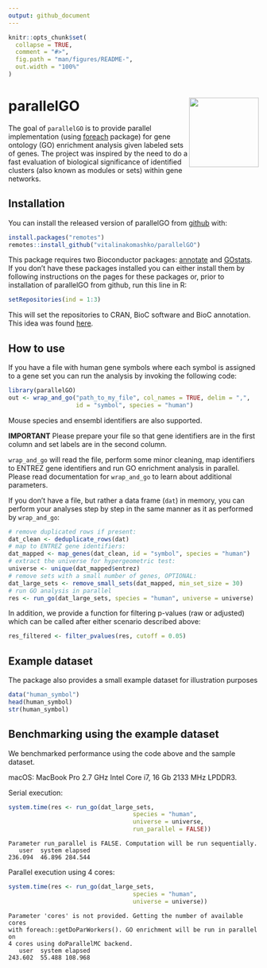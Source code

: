 ```yaml
---
output: github_document
---
```


<!-- README.md is generated from README.Rmd. Please edit that file -->

```r
knitr::opts_chunk$set(
  collapse = TRUE,
  comment = "#>",
  fig.path = "man/figures/README-",
  out.width = "100%"
)
```

# parallelGO <img src="man/figures/logo.png" align="right" height=140/>

The goal of `parallelGO` is to provide parallel implementation (using [foreach](https://cran.r-project.org/web/packages/foreach/) package) 
for gene ontology (GO) enrichment analysis given labeled sets of genes. The
project was inspired by the need to do a fast evaluation of biological 
significance of identified clusters (also known as modules or sets) within gene 
networks.


## Installation

You can install the released version of parallelGO from 
[github](https://github.com) with:

``` r
install.packages("remotes")
remotes::install_github("vitalinakomashko/parallelGO")
```

This package requires two Bioconductor packages: [annotate](https://www.bioconductor.org/packages/release/bioc/html/annotate.html) and [GOstats](https://bioconductor.org/packages/release/bioc/html/GOstats.html).
If you don't have these packages installed you can either install them by
following instructions on the pages for these packages or, prior to installation
of parallelGO from github, run this line in R:

``` r
setRepositories(ind = 1:3)
```

This will set the repositories to CRAN, BioC software and BioC annotation. This
idea was found [here](https://stackoverflow.com/a/20479243/1655368).

## How to use

If you have a file with human gene symbols where each symbol is assigned to a
gene set you can run the analysis by invoking the following code:

``` r
library(parallelGO)
out <- wrap_and_go("path_to_my_file", col_names = TRUE, delim = ",", 
                   id = "symbol", species = "human")
```
Mouse species and ensembl identifiers are also supported.

**IMPORTANT** Please prepare your file so that gene identifiers are in the first 
column and set labels are in the second column.

`wrap_and_go` will read the file, perform some minor cleaning, map 
identifiers to ENTREZ gene identifiers and run GO enrichment analysis in
parallel. Please read documentation for `wrap_and_go` to learn about additional
parameters.

If you don't have a file, but rather a data frame (`dat`) in memory, you can 
perform your analyses step by step in the same manner as it as performed by 
`wrap_and_go`:

``` r
# remove duplicated rows if present:
dat_clean <- deduplicate_rows(dat)
# map to ENTREZ gene identifiers:
dat_mapped <- map_genes(dat_clean, id = "symbol", species = "human")
# extract the universe for hypergeometric test:
universe <- unique(dat_mapped$entrez)
# remove sets with a small number of genes, OPTIONAL:
dat_large_sets <- remove_small_sets(dat_mapped, min_set_size = 30)
# run GO analysis in parallel
res <- run_go(dat_large_sets, species = "human", universe = universe)
```

In addition, we provide a function for filtering p-values (raw or adjusted)
which can be called after either scenario described above:

```r
res_filtered <- filter_pvalues(res, cutoff = 0.05)
```


## Example dataset

The package also provides a small example dataset for illustration purposes

```r
data("human_symbol")
head(human_symbol)
str(human_symbol)
```


## Benchmarking using the example dataset 

We benchmarked performance using the code above and the sample dataset.

macOS: MacBook Pro 2.7 GHz Intel Core i7, 16 Gb 2133 MHz LPDDR3.

Serial execution:

```r
system.time(res <- run_go(dat_large_sets, 
                                   species = "human", 
                                   universe = universe, 
                                   run_parallel = FALSE))
```

```
Parameter run_parallel is FALSE. Computation will be run sequentially.
   user  system elapsed 
236.094  46.896 284.544
```

Parallel execution using 4 cores:

```r
system.time(res <- run_go(dat_large_sets, 
                                   species = "human", 
                                   universe = universe))
```

```
Parameter 'cores' is not provided. Getting the number of available cores
with foreach::getDoParWorkers(). GO enrichment will be run in parallel on
4 cores using doParallelMC backend.
   user  system elapsed 
243.602  55.488 108.968
```

